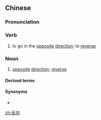 ==Chinese==
{{zh-forms}}

===Pronunciation===
{{zh-pron
|m=fǎnxiàng
|c=faan2 hoeng3
|mn=hoán-hiòng
|cat=v,n
}}

===Verb===
{{zh-verb}}

# to go in the [[opposite]] [[direction]]; to [[reverse]]

===Noun===
{{zh-noun}}

# [[opposite]] [[direction]]; [[reverse]]

====Derived terms====
{{zh-der|反向工程}}

====Synonyms====
* {{zh-l|逆向}}

[[zh:反向]]